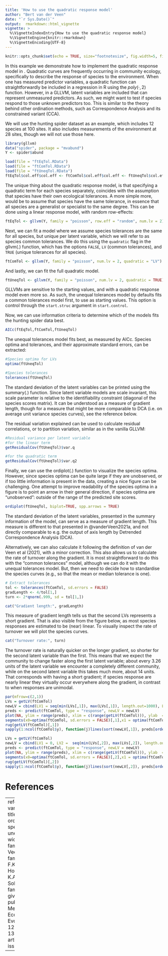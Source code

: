 ```yaml
---
title: 'How to use the quadratic response model'
author: "Bert van der Veen"
date: "`r Sys.Date()`"
output:  rmarkdown::html_vignette
vignette: >
  %\VignetteIndexEntry{How to use the quadratic response model}
  %\VignetteEngine{knitr::rmarkdown}
  %\VignetteEncoding{UTF-8}
---
```


```r
knitr::opts_chunk$set(echo = TRUE, size="footnotesize", fig.width=5, fig.height=5, fig.align="center",dev="png", code.frame = TRUE, warning = FALSE, fig.pos='H')
```

In this example we demonstrate how to implement the quadratic response model in \texttt{gllvm}. Quadratic curves are frequently occurring in community ecology, specifically to describe the response of species to the environment. When one has measured predictor variables, a quadratic function can straightforwardly be included in a regression in R using the $poly(\cdot,2)$ function. However, in a GLLVM, latent variables are included that can represent unmeasured predictors. As such, we might want to test if species respond to those unknown predictors too. This is similar to the theory behind other ordination methods, such as Correspondence Analysis and its constrained variant (CCA).

We will use the hunting spider dataset as an example, which includes 12 species at 100 sites. It also includes measurements of the environment at 28 sites, though we will not use those here.

```r
library(gllvm)
data("spider", package = "mvabund")
Y <- spider$abund
```

```r
load(file = "ftEqTol.RData")
load(file = "ftComTol.RData")
load(file = "ftUneqTol.RData")
ftEqTol$col.eff$col.eff <- ftComTol$col.eff$col.eff <- ftUneqTol$col.eff$col.eff <- FALSE
```

The unique thing about the quadratic response model, is that specifying a quadratic term for each species separately, coincides with the assumption that species have their own ecological tolerances. A more simple more, would be to assume that species have the same tolerance, in essence that all species are a generalist or specialist to the same degree. This can be done using a linear response model, with random row-effects:


```r
ftEqTol <- gllvm(Y, family = "poisson", row.eff = "random", num.lv = 2)
```

Next, we can fit a model where we assume species tolerances are the same for all species, but unique per latent variable, which we will refer to as species common tolerances. We do this using the `quadratic` flag in the $\text{gllvm}(.)$ function, which has the options `FALSE`, `LV` (common tolerances), and `TRUE` (unique tolerances for all species).

```r
ftComTol <- gllvm(Y, family = "poisson", num.lv = 2, quadratic = "LV")
```

And lastly, we can fit the full quadratic model.

```r
ftUneqTol <- gllvm(Y, family = "poisson", num.lv = 2, quadratic = TRUE)
```

GLLVMs are sensitive to the starting values, and with a quadratic response model even more so. As such, the unequal tolerances model by defaults fits a common tolerances model first, to use as starting values. This option is control through the `start.struc` argument in `start.control`.

Now, we can use information criteria to determine which of the models fits the hunting spider data best.

```r
AICc(ftEqTol,ftComTol,ftUneqTol)
```
The unequal tolerances model fits best, as measured by AICc. Species optima and tolerances, and their approximate standard errors, can be extracted:

```r
#Species optima for LVs
optima(ftUneqTol)

#Species tolerances
tolerances(ftUneqTol)
```

The standard deviation of the latent variables can be printed using the $\text{summary}(.)$ function. Since latent variable models are scale invariant, this scale parameter is relative to the identifiability constraint (diagonal of the species scores matrix). It can be understood as a measure of gradient length, though for a measure that might be more comparable to DCA (i.e. on average unit variance species curves), see the reference below.

The residual variation explained can be used to calculate residual correlations, or to partition variation, similar as in the vanilla GLLVM:
```r
#Residual variance per latent variable
#for the linear term
getResidualCov(ftUneqTol)$var.q

#for the quadratic term
getResidualCov(ftUneqTol)$var.q2
```

Finally, we can use the $\text{ordiplot}(.)$ function to visualize the species optima. However, since species optima can be quite large if they are unobserved, or if too little information is present in the data, creating a nice figure can be challenging. One attempt to improve readability of the species optima in a figure is to point an arrow in their general direction, if species optima are "unobserved": outside of the range of the predicted site scores.

```r
ordiplot(ftUneqTol, biplot=TRUE, spp.arrows = TRUE)
```

The standard deviation of the latent variables, presented in the summary information of the model, can serve as a measure of gradient length. This measure is different to that presented in @vanderVeen2021a, and not directly comparable to e.g. the output of axis length by Detrended Correspondence Analysis (DCA).

Alternatively, we can also calculate it following the definition of van der Veen et al (2021), with a minor correction. This also allows us to calculate the rate of turnover along the gradient. It is most straightforward to do this with the "common tolerances" model, although we can do it with the unequal tolerances model. But, then we need to decide how to standardise the species curves (e.g., so that the mean or median tolerance is one).

```r
# Extract tolerances
tol <- tolerances(ftComTol, sd.errors = FALSE)
gradLength <- 4/tol[1,]
turn <- 2*qnorm(.999, sd = tol[1,])
```

```r
cat("Gradient length:", gradLength)
```

This measure of gradient length tells us that the second LVs represents a short gradient. That is also visible from the figure below, as most species responses are estimated to be (near) linear.
To visually inspect the rate of turnover we will plot the species curves.

```r
cat("Turnover rate:", turn)
```

The turnover rate is naturally quicker on the longer gradient, so shorter for the second latent variable than the first. This means that we expect the community to change faster along the first latent variable; about every 3.26 units of the latent variable we encounter a completely different community, while on the second latent variable this takes much more, about 14 units. That corresponds with having a short gradient; if species response are nearly linear they virtually occur everywhere along the gradient, in contrast to when responses are unimodal.

```r
par(mfrow=c(2,1))
LVs = getLV(ftComTol)
newLV = cbind(LV1 = seq(min(LVs[,1]), max(LVs[,1]), length.out=1000), LV2 = 0)
preds <- predict(ftComTol, type = "response", newLV = newLV)
plot(NA, ylim = range(preds), xlim = c(range(getLV(ftComTol))), ylab  = "Predicted response", xlab = "LV1")
segments(x0=optima(ftComTol, sd.errors = FALSE)[,1],x1 = optima(ftComTol, sd.errors = FALSE)[,1], y0 = rep(0, ncol(ftComTol$y)), y1 = apply(preds,2,max), col = "red", lty = "dashed", lwd = 2)
rug(getLV(ftComTol)[,1])
sapply(1:ncol(ftComTol$y), function(j)lines(sort(newLV[,1]), preds[order(newLV[,1]),j], lwd = 2))

LVs = getLV(ftComTol)
newLV = cbind(LV1 = 0, LV2 =  seq(min(LVs[,2]), max(LVs[,2]), length.out=1000))
preds <- predict(ftComTol, type = "response", newLV = newLV)
plot(NA, ylim = range(preds), xlim = c(range(getLV(ftComTol))), ylab  = "Predicted response", xlab = "LV2")
segments(x0=optima(ftComTol, sd.errors = FALSE)[,2],x1 = optima(ftComTol, sd.errors = FALSE)[,2], y0 = rep(0, ncol(ftComTol$y)), y1 = apply(preds,2,max), col = "red", lty = "dashed", lwd = 2)
rug(getLV(ftComTol)[,2])
sapply(1:ncol(ftComTol$y), function(j)lines(sort(newLV[,2]), preds[order(newLV[,2]),j], lwd = 2))
```

# References

---
references:
- id: vanderVeen2021a
  title: Model-based ordination for species with unequal niche widths.
  author: 
  - family: van der Veen
    given: B.
  - family: Hui
    given: F.K.C.
  - family: Hovstad
    given: K.A.
  - family: Solbu
    given: E.B.
  - family: O'Hara
    given: R.B.
  publisher: Methods in Ecology and Evolution
  volume: 12
  page: 1288-1300
  type: article-journal
  issued:
    year: 2021

---